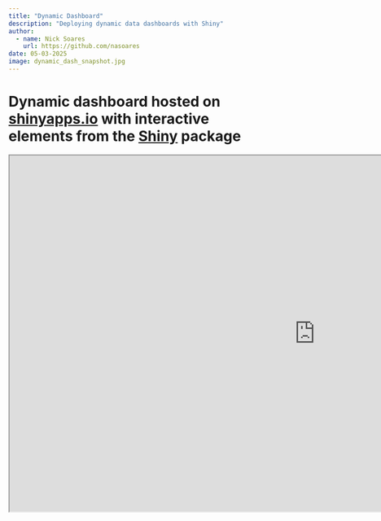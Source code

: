 ```yaml
---
title: "Dynamic Dashboard"
description: "Deploying dynamic data dashboards with Shiny"
author: 
  - name: Nick Soares
    url: https://github.com/nasoares
date: 05-03-2025
image: dynamic_dash_snapshot.jpg
---
```


# Dynamic dashboard hosted on [shinyapps.io](https://www.shinyapps.io/) with interactive elements from the [Shiny](https://shiny.posit.co/) package

<iframe width="1200" height="700" src="http://nasoares.shinyapps.io/lab-4"></iframe>